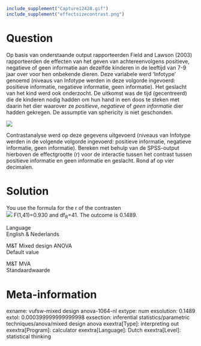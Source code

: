 ```r
include_supplement("Capture12428.gif")
include_supplement("effectsizecontrast.png")
```

Question
========
Op basis van onderstaande output rapporteerden Field and Lawson (2003)
rapporteerden de effecten van het geven van achtereenvolgens positieve,
negatieve of geen informatie aan dezelfde kinderen in de leeftijd van
7-9 jaar over voor hen onbekende dieren. Deze variabele werd 'Infotype'
genoemd (niveaus van Infotype werden in deze volgorde ingevoerd:
positieve informatie, negatieve informatie, geen informatie). Het
geslacht van het kind werd ook onderzocht. De uitkomst was de tijd
(gecentreerd) die de kinderen nodig hadden om hun hand in een doos te
steken met daarin het dier waarover ze *positieve*, *negatieve* of *geen
informatie* dier hadden gekregen. De assumptie van sphericity is niet
geschonden.  
  
  
![](Capture12428.gif)
  
Contrastanalyse werd op deze gegevens uitgevoerd (niveaus van Infotype
werden in de volgende volgorde ingevoerd: positieve informatie,
negatieve informatie, geen informatie). Bereken met behulp van de
SPSS-output hierboven de effectgrootte (r) voor de interactie tussen het
contrast tussen positieve informatie en geen informatie en geslacht.
Rond af op vier decimalen.


Solution
========





You use the formula for the r of the contrasten  
![](effectsizecontrast.png)
F(1,41)=0.930 and df<sub>R</sub>=41. The outcome is 0.1489.





Language  
English & Nederlands

M&T Mixed design ANOVA  
Default value

M&T MVA  
Standaardwaarde

Meta-information
================
exname: vufsw-mixed design anova-1064-nl
extype: num
exsolution: 0.1489
extol: 0.000399999999999998
exsection: inferential statistics/parametric techniques/anova/mixed design anova
exextra[Type]: interpreting out
exextra[Program]: calculator
exextra[Language]: Dutch
exextra[Level]: statistical thinking


